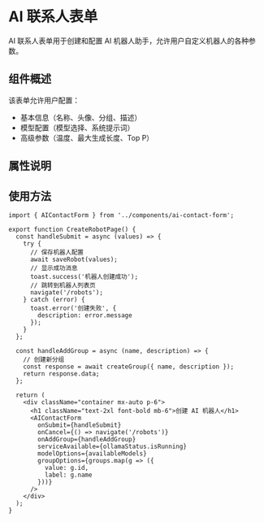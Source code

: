 
<Meta of={AIContactFormStories} />

# AI 联系人表单

AI 联系人表单用于创建和配置 AI 机器人助手，允许用户自定义机器人的各种参数。

## 组件概述

该表单允许用户配置：
- 基本信息（名称、头像、分组、描述）
- 模型配置（模型选择、系统提示词）
- 高级参数（温度、最大生成长度、Top P）

## 属性说明

<Controls />

## 使用方法

```tsx
import { AIContactForm } from '../components/ai-contact-form';

export function CreateRobotPage() {
  const handleSubmit = async (values) => {
    try {
      // 保存机器人配置
      await saveRobot(values);
      // 显示成功消息
      toast.success('机器人创建成功');
      // 跳转到机器人列表页
      navigate('/robots');
    } catch (error) {
      toast.error('创建失败', { 
        description: error.message 
      });
    }
  };

  const handleAddGroup = async (name, description) => {
    // 创建新分组
    const response = await createGroup({ name, description });
    return response.data;
  };

  return (
    <div className="container mx-auto p-6">
      <h1 className="text-2xl font-bold mb-6">创建 AI 机器人</h1>
      <AIContactForm 
        onSubmit={handleSubmit}
        onCancel={() => navigate('/robots')}
        onAddGroup={handleAddGroup}
        serviceAvailable={ollamaStatus.isRunning}
        modelOptions={availableModels}
        groupOptions={groups.map(g => ({ 
          value: g.id, 
          label: g.name 
        }))}
      />
    </div>
  );
}
``` 
